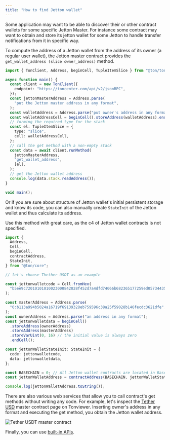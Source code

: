 ```yaml
---
title: "How to find Jetton wallet"
---
```


Some application may want to be able to discover their or other contract wallets for some specific Jetton Master.
For instance some contract may want to obtain and store its jetton wallet for some Jetton to handle transfer notifications from it in specific way.

To compute the address of a Jetton wallet from the address of its owner (a regular user wallet),
the Jetton master contract provides the `get_wallet_address (slice owner_address)` method.

```typescript
import { TonClient, Address, beginCell, TupleItemSlice } from "@ton/ton";

async function main() {
  const client = new TonClient({
    endpoint: "https://toncenter.com/api/v2/jsonRPC",
  });
  const jettonMasterAddress = Address.parse(
    "put the Jetton master address in any format",
  );
  const walletAddress = Address.parse("put owner's address in any format");
  const walletAddressCell = beginCell().storeAddress(walletAddress).endCell();
  // forming the required type for the stack
  const el: TupleItemSlice = {
    type: "slice",
    cell: walletAddressCell,
  };
  // call the get method with a non-empty stack
  const data = await client.runMethod(
    jettonMasterAddress,
    "get_wallet_address",
    [el],
  );
  // get the Jetton wallet address
  console.log(data.stack.readAddress());
}

void main();
```

Or if you are sure about structure of Jetton wallet's initial persistent storage and know its code, you
can also manually create `StateInit` of the Jetton wallet and thus calculate its address.

<Warning>
  Use this method with great care, as the c4 of Jetton wallet contracts is not specified.
</Warning>

```typescript
import {
  Address,
  Cell,
  beginCell,
  contractAddress,
  StateInit,
} from "@ton/core";

// let's choose Thether USDT as an example

const jettonwalletcode = Cell.fromHex(
  "b5ee9c72010101010023000842028f452d7a4dfd74066b682365177259ed05734435be76b5fd4bd5d8af2b7c3d68",
);

const masterAddress = Address.parse(
  "0:b113a994b5024a16719f69139328eb759596c38a25f59028b146fecdc3621dfe",
);
const ownerAddress = Address.parse("an address in any format");
const jettonwalletdata = beginCell()
  .storeAddress(ownerAddress)
  .storeAddress(masterAddress)
  .storeVarUint(0, 16) // the initial value is always zero
  .endCell();

const jettonWalletStateInit: StateInit = {
  code: jettonwalletcode,
  data: jettonwalletdata,
};

const BASECHAIN = 0; // All Jetton wallet contracts are located in Basechain by default
const jettonWalletAddress = contractAddress(BASECHAIN, jettonWalletStateInit);

console.log(jettonWalletAddress.toString());
```

There are also various web services that allow you to call contract's get methods without writing any code.
For example, let's inspect the [Tether USD](https://tonviewer.com/EQCxE6mUtQJKFnGfaROTKOt1lZbDiiX1kCixRv7Nw2Id_sDs?section=method) master
contract page on Tonviewer. Inserting owner's address in any format and executing the get method, you obtain the Jetton wallet address.

![Tether USDT master contract](/resources/images/methods.png)

Finally, you can use [built-in APIs](/ecosystem/rpc/toncenter).
